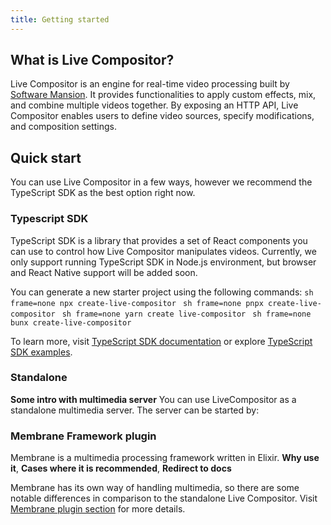 ```yaml
---
title: Getting started
---
```



## What is Live Compositor?

Live Compositor is an engine for real-time video processing built by <a href="https://swmansion.com/" target="_blank">Software Mansion</a>. It provides functionalities to apply custom effects, mix, and combine multiple videos together. By exposing an HTTP API, Live Compositor enables users to define video sources, specify modifications, and composition settings.

## Quick start

You can use Live Compositor in a few ways, however we recommend the TypeScript SDK as the best option right now.

### Typescript SDK

TypeScript SDK is a library that provides a set of React components you can use to control how Live Compositor manipulates videos. Currently, we only support running TypeScript SDK in Node.js environment, but browser and React Native support will be added soon.

You can generate a new starter project using the following commands:
<Tabs syncKey="package-manager">
  <TabItem label="npm" icon="seti:npm">
    ```sh frame=none
    npx create-live-compositor
    ```
  </TabItem>
  <TabItem label="pnpm" icon="pnpm">
    ```sh frame=none
    pnpx create-live-compositor
    ```
  </TabItem>
  <TabItem label="yarn" icon="seti:yarn">
    ```sh frame=none
    yarn create live-compositor
    ```
  </TabItem>
    <TabItem label="bun" icon="bun">
    ```sh frame=none
    bunx create-live-compositor
    ```
  </TabItem>
</Tabs>
  
To learn more, visit <a href="/ts-sdk">TypeScript SDK documentation</a> or explore <a href="/ts-sdk">TypeScript SDK examples</a>.

### Standalone

**Some intro with multimedia server** You can use LiveCompositor as a standalone multimedia server. The server can be started by:


### Membrane Framework plugin

Membrane is a multimedia processing framework written in Elixir. **Why use it**, **Cases where it is recommended**, **Redirect to docs**

<Aside>Membrane has its own way of handling multimedia, so there are some notable differences in comparison to the standalone Live Compositor. Visit <a href="">Membrane plugin section</a> for more details.</Aside>